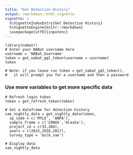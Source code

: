 ```yaml
---
title: "Get Detection History"
output: rmarkdown::html_vignette
vignette: >
  %\VignetteIndexEntry{Get Detection History}
  %\VignetteEngine{knitr::rmarkdown}
  \usepackage[utf8]{inputenc}
---
```



```
library(nabatr)
# Enter your NABat username here
username = 'NABat_Username'
token = get_nabat_gql_token(username = username)
token

# Note: if you leave run token = get_nabat_gql_token(),
#   it will prompt you for a username and then a password
```

### Use more variables to get more specific data
```
# Refresh login token
token = get_refresh_token(token)

# Get a dataframe for detection history
sae_nightly_data = get_nightly_data(token, 
  sp_code = c('MYLU', 'ANPA'), 
  sample_frame = c('CONUS','Alaska'),
  project_id = c(33,284),
  years = c(2015,2016,2017),
  survey_type = 'bulk_sae')

# Display data
sae_nightly_data
```


